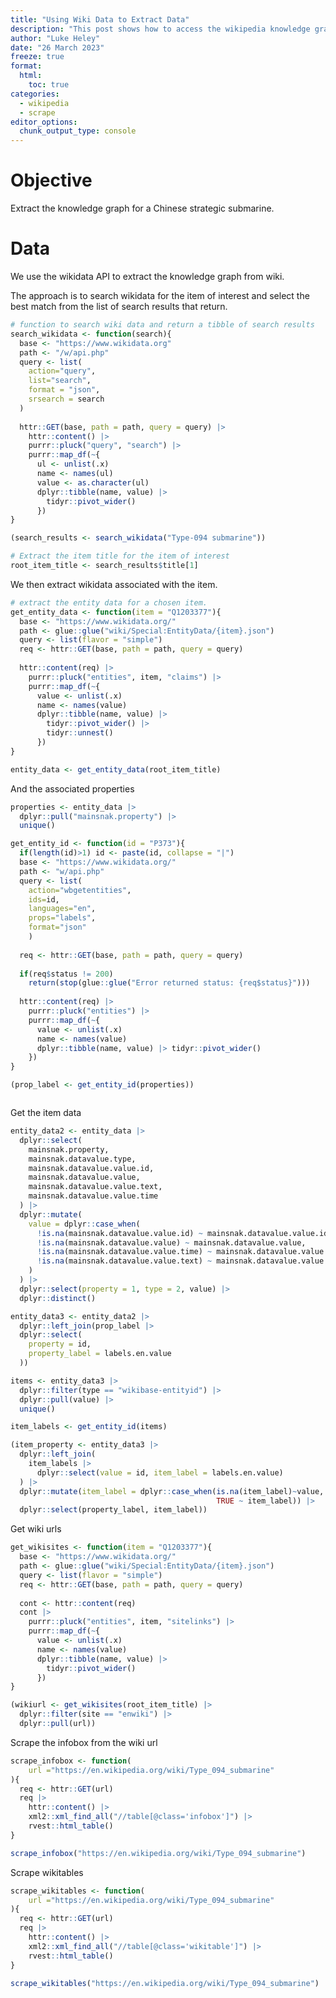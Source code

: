 ```yaml
---
title: "Using Wiki Data to Extract Data"
description: "This post shows how to access the wikipedia knowledge graph"
author: "Luke Heley"
date: "26 March 2023"
freeze: true
format:
  html:
    toc: true
categories:
  - wikipedia
  - scrape
editor_options: 
  chunk_output_type: console
---
```


# Objective

Extract the knowledge graph for a Chinese strategic submarine.

# Data

We use the wikidata API to extract the knowledge graph from wiki.

The approach is to search wikidata for the item of interest and select the best match from the list of search results that return.

```r

# function to search wiki data and return a tibble of search results
search_wikidata <- function(search){
  base <- "https://www.wikidata.org" 
  path <- "/w/api.php"
  query <- list(
    action="query",
    list="search",
    format = "json",
    srsearch = search
  )
  
  httr::GET(base, path = path, query = query) |>
    httr::content() |>
    purrr::pluck("query", "search") |>
    purrr::map_df(~{
      ul <- unlist(.x)
      name <- names(ul)
      value <- as.character(ul)
      dplyr::tibble(name, value) |>
        tidyr::pivot_wider()
      })
}

(search_results <- search_wikidata("Type-094 submarine"))

# Extract the item title for the item of interest
root_item_title <- search_results$title[1]

```

We then extract wikidata associated with the item.

```r
# extract the entity data for a chosen item.
get_entity_data <- function(item = "Q1203377"){
  base <- "https://www.wikidata.org/"
  path <- glue::glue("wiki/Special:EntityData/{item}.json")
  query <- list(flavor = "simple")  
  req <- httr::GET(base, path = path, query = query)
  
  httr::content(req) |>
    purrr::pluck("entities", item, "claims") |>
    purrr::map_df(~{
      value <- unlist(.x)
      name <- names(value)
      dplyr::tibble(name, value) |>
        tidyr::pivot_wider() |>
        tidyr::unnest()
      })
}

entity_data <- get_entity_data(root_item_title)

```

And the associated properties

```r
properties <- entity_data |> 
  dplyr::pull("mainsnak.property") |>
  unique()

get_entity_id <- function(id = "P373"){
  if(length(id)>1) id <- paste(id, collapse = "|")
  base <- "https://www.wikidata.org/"
  path <- "w/api.php"
  query <- list(
    action="wbgetentities",
    ids=id,
    languages="en",
    props="labels",
    format="json"
    )
  
  req <- httr::GET(base, path = path, query = query) 
  
  if(req$status != 200) 
    return(stop(glue::glue("Error returned status: {req$status}")))
  
  httr::content(req) |>
    purrr::pluck("entities") |>
    purrr::map_df(~{
      value <- unlist(.x)
      name <- names(value)
      dplyr::tibble(name, value) |> tidyr::pivot_wider()
    })
}

(prop_label <- get_entity_id(properties))



```

Get the item data

```r

entity_data2 <- entity_data |>
  dplyr::select(
    mainsnak.property,
    mainsnak.datavalue.type,
    mainsnak.datavalue.value.id,
    mainsnak.datavalue.value,
    mainsnak.datavalue.value.text,
    mainsnak.datavalue.value.time
  ) |>
  dplyr::mutate(
    value = dplyr::case_when(
      !is.na(mainsnak.datavalue.value.id) ~ mainsnak.datavalue.value.id,
      !is.na(mainsnak.datavalue.value) ~ mainsnak.datavalue.value,
      !is.na(mainsnak.datavalue.value.time) ~ mainsnak.datavalue.value.time,
      !is.na(mainsnak.datavalue.value.text) ~ mainsnak.datavalue.value.text
    )
  ) |>
  dplyr::select(property = 1, type = 2, value) |>
  dplyr::distinct()

entity_data3 <- entity_data2 |>
  dplyr::left_join(prop_label |>
  dplyr::select(
    property = id, 
    property_label = labels.en.value
  ))

items <- entity_data3 |>
  dplyr::filter(type == "wikibase-entityid") |>
  dplyr::pull(value) |> 
  unique()

item_labels <- get_entity_id(items)

(item_property <- entity_data3 |>
  dplyr::left_join(
    item_labels |>
      dplyr::select(value = id, item_label = labels.en.value)
  ) |>
  dplyr::mutate(item_label = dplyr::case_when(is.na(item_label)~value, 
                                              TRUE ~ item_label)) |>
  dplyr::select(property_label, item_label))
```

Get wiki urls

```r
get_wikisites <- function(item = "Q1203377"){
  base <- "https://www.wikidata.org/"
  path <- glue::glue("wiki/Special:EntityData/{item}.json")
  query <- list(flavor = "simple")  
  req <- httr::GET(base, path = path, query = query)
  
  cont <- httr::content(req) 
  cont |>
    purrr::pluck("entities", item, "sitelinks") |>
    purrr::map_df(~{
      value <- unlist(.x)
      name <- names(value)
      dplyr::tibble(name, value) |>
        tidyr::pivot_wider()
      })
}

(wikiurl <- get_wikisites(root_item_title) |>
  dplyr::filter(site == "enwiki") |>
  dplyr::pull(url))

```

Scrape the infobox from the wiki url

```r

scrape_infobox <- function(
    url ="https://en.wikipedia.org/wiki/Type_094_submarine"
){
  req <- httr::GET(url)
  req |> 
    httr::content() |> 
    xml2::xml_find_all("//table[@class='infobox']") |>
    rvest::html_table() 
}

scrape_infobox("https://en.wikipedia.org/wiki/Type_094_submarine")
```

Scrape wikitables

```r
scrape_wikitables <- function(
    url ="https://en.wikipedia.org/wiki/Type_094_submarine"
){
  req <- httr::GET(url)
  req |> 
    httr::content() |> 
    xml2::xml_find_all("//table[@class='wikitable']") |>
    rvest::html_table()
}

scrape_wikitables("https://en.wikipedia.org/wiki/Type_094_submarine")
```
